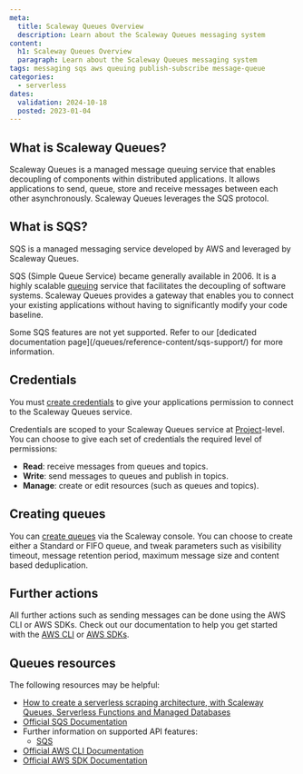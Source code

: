 ```yaml
---
meta:
  title: Scaleway Queues Overview
  description: Learn about the Scaleway Queues messaging system
content:
  h1: Scaleway Queues Overview
  paragraph: Learn about the Scaleway Queues messaging system
tags: messaging sqs aws queuing publish-subscribe message-queue
categories:
  - serverless
dates:
  validation: 2024-10-18
  posted: 2023-01-04
---
```


## What is Scaleway Queues?

Scaleway Queues is a managed message queuing service that enables decoupling of components within distributed applications. It allows applications to send, queue, store and receive messages between each other asynchronously. Scaleway Queues leverages the SQS protocol.

## What is SQS?

SQS is a managed messaging service developed by AWS and leveraged by Scaleway Queues. 

SQS (Simple Queue Service) became generally available in 2006. It is a highly scalable [queuing](/queues/concepts#queuing) service that facilitates the decoupling of software systems. Scaleway Queues provides a gateway that enables you to connect your existing applications without having to significantly modify your code baseline.

<Message type="note">
  Some SQS features are not yet supported. Refer to our [dedicated documentation page](/queues/reference-content/sqs-support/) for more information.
</Message>

## Credentials

You must [create credentials](/queues/how-to/create-credentials/) to give your applications permission to connect to the Scaleway Queues service.

Credentials are scoped to your Scaleway Queues service at [Project](/organizations-and-projects/concepts/#project)-level. You can choose to give each set of credentials the required level of permissions:

  - **Read**: receive messages from queues and topics.
  - **Write**: send messages to queues and publish in topics.
  - **Manage**: create or edit resources (such as queues and topics).

## Creating queues

You can [create queues](/queues/how-to/create-manage-queues/) via the Scaleway console. You can choose to create either a Standard or FIFO queue, and tweak parameters such as visibility timeout, message retention period, maximum message size and content based deduplication.

## Further actions

All further actions such as sending messages can be done using the AWS CLI or AWS SDKs. Check out our documentation to help you get started with the [AWS CLI](/queues/api-cli/connect-aws-cli/) or [AWS SDKs](/queues/api-cli/python-node-sqs/).

## Queues resources

The following resources may be helpful:

  - [How to create a serverless scraping architecture, with Scaleway Queues, Serverless Functions and Managed Databases](/tutorials/create-serverless-scraping/)
  - [Official SQS Documentation](https://docs.aws.amazon.com/sqs/index.html)
  - Further information on supported API features:
    - [SQS](/queues/reference-content/queues-support/)
  - [Official AWS CLI Documentation](https://aws.amazon.com/cli/)
  - [Official AWS SDK Documentation](https://aws.amazon.com/developer/tools/)